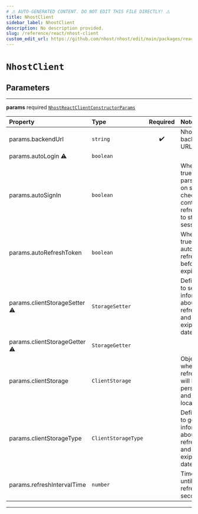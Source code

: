 ```yaml
---
# ⚠️ AUTO-GENERATED CONTENT. DO NOT EDIT THIS FILE DIRECTLY! ⚠️
title: NhostClient
sidebar_label: NhostClient
description: No description provided.
slug: /reference/react/nhost-client
custom_edit_url: https://github.com/nhost/nhost/edit/main/packages/react/src/index.ts#L9
---
```


# `NhostClient`

## Parameters

---

**<span className="parameter-name">params</span>** <span className="optional-status">required</span> [`NhostReactClientConstructorParams`](/reference/docgen/react/types/nhost-react-client-constructor-params)

| Property                                                                                                                                                                                                             | Type                | Required | Notes                                                                                                             |
| :------------------------------------------------------------------------------------------------------------------------------------------------------------------------------------------------------------------- | :------------------ | :------: | :---------------------------------------------------------------------------------------------------------------- |
| <span className="parameter-name"><span className="light-grey">params.</span>backendUrl</span>                                                                                                                        | `string`            |    ✔️    | Nhost backend URL.                                                                                                |
| <span className="parameter-name deprecated"><span className="light-grey">params.</span>autoLogin</span> <span className="deprecation-sign" title="@alias autoSignIn - use autoSignIn instead">⚠️</span>              | `boolean`           |          |                                                                                                                   |
| <span className="parameter-name"><span className="light-grey">params.</span>autoSignIn</span>                                                                                                                        | `boolean`           |          | When set to true, will parse the url on startup to check if it contains a refresh token to start the session with |
| <span className="parameter-name"><span className="light-grey">params.</span>autoRefreshToken</span>                                                                                                                  | `boolean`           |          | When set to true, will automatically refresh token before it expires                                              |
| <span className="parameter-name deprecated"><span className="light-grey">params.</span>clientStorageSetter</span> <span className="deprecation-sign" title="Use clientStorage / clientStorageType instead">⚠️</span> | `StorageSetter`     |          | Define a way to set information about the refresh token and its exipration date.                                  |
| <span className="parameter-name deprecated"><span className="light-grey">params.</span>clientStorageGetter</span> <span className="deprecation-sign" title="Use clientStorage / clientStorageType instead">⚠️</span> | `StorageGetter`     |          |                                                                                                                   |
| <span className="parameter-name"><span className="light-grey">params.</span>clientStorage</span>                                                                                                                     | `ClientStorage`     |          | Object where the refresh token will be persisted and read locally.                                                |
| <span className="parameter-name"><span className="light-grey">params.</span>clientStorageType</span>                                                                                                                 | `ClientStorageType` |          | Define a way to get information about the refresh token and its exipration date.                                  |
| <span className="parameter-name"><span className="light-grey">params.</span>refreshIntervalTime</span>                                                                                                               | `number`            |          | Time interval until token refreshes, in seconds                                                                   |

---
